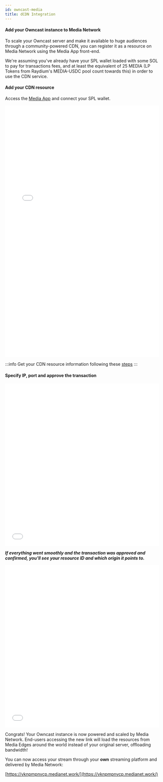 ```yaml
---
id: owncast-media
title: dCDN Integration
---
```


#### Add your Owncast instance to Media Network

To scale your Owncast server and make it available to huge audiences through a community-powered CDN, you can register it as a resource on Media Network using the Media App front-end.

We're assuming you've already have your SPL wallet loaded with some SOL to pay for transactions fees, and at least the equivalent of 25 MEDIA (LP Tokens from Raydium's MEDIA-USDC pool count towards this) in order to use the CDN service.

#### Add your CDN resource

Access the [Media App](https://app.media.network) and connect your SPL wallet.

<iframe frameborder="0" src="/html/home.html" width="100%" height="822px"></iframe>

:::info
Get your CDN resource information following these [steps](owncast-setup#find-out-owncasts-port-and-ip-address)
:::

#### Specify IP, port and approve the transaction

<iframe frameborder="0" src="/html/ipfs-approve.html" width="100%" height="530px"></iframe>

***If everything went smoothly and the transaction was approved and confirmed, you'll see your resource ID and which origin it points to.***

<iframe frameborder="0" src="/html/owncast-added.html" width="100%" height="530px"></iframe>

Congrats! Your Owncast instance is now powered and scaled by Media Network. End-users accessing the new link will load the resources from Media Edges around the world instead of your original server, offloading bandwidth!

You can now access your stream through your **own** streaming platform and delivered by Media Network: 

[https://vknpmpnvcp.medianet.work/](https://vknpmpnvcp.medianet.work/)




